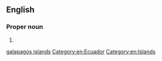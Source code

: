 {{also|Galapagos Islands}}
==English==

===Proper noun===
{{en-proper noun|head=[[Galápagos]] [[islands|Islands]]}}

# {{alternative form of|Galapagos Islands|lang=en}}

[[Category:English terms spelled with Á|galapagos islands]]
[[Category:en:Ecuador]]
[[Category:en:Islands]]